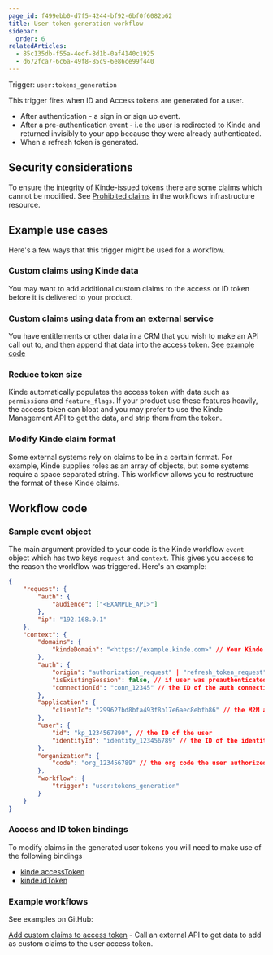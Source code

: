 ```yaml
---
page_id: f499ebb0-d7f5-4244-bf92-6bf0f6082b62
title: User token generation workflow
sidebar:
  order: 6
relatedArticles:
  - 85c135db-f55a-4edf-8d1b-0af4140c1925
  - d672fca7-6c6a-49f8-85c9-6e86ce99f440
---
```


Trigger: `user:tokens_generation`

This trigger fires when ID and Access tokens are generated for a user.

- After authentication - a sign in or sign up event.
- After a pre-authentication event - i.e the user is redirected to Kinde and returned invisibly to your app because they were already authenticated.
- When a refresh token is generated.

## Security considerations

To ensure the integrity of Kinde-issued tokens there are some claims which cannot be modified. See [Prohibited claims](https://github.com/kinde-oss/infrastructure/blob/main/lib/prohibitedClaims.ts) in the workflows infrastructure resource.

## Example use cases

Here's a few ways that this trigger might be used for a workflow.

### Custom claims using Kinde data

You may want to add additional custom claims to the access or ID token before it is delivered to your product.

### Custom claims using data from an external service

You have entitlements or other data in a CRM that you wish to make an API call out to, and then append that data into the access token. [See example code](https://github.com/kinde-starter-kits/workflow-examples/blob/main/userTokens/customClaimsAccessTokenWorkflow.ts)

### Reduce token size

Kinde automatically populates the access token with data such as `permissions` and `feature_flags`. If your product use these features heavily, the access token can bloat and you may prefer to use the Kinde Management API to get the data, and strip them from the token.

### Modify Kinde claim format

Some external systems rely on claims to be in a certain format. For example, Kinde supplies roles as an array of objects, but some systems require a space separated string. This workflow allows you to restructure the format of these Kinde claims.

## Workflow code

### Sample event object

The main argument provided to your code is the Kinde workflow `event` object which has two keys `request` and `context`. This gives you access to the reason the workflow was triggered. Here's an example:

```json
{
	"request": {
		"auth": {
			"audience": ["<EXAMPLE_API>"]
		},
		"ip": "192.168.0.1"
	},
	"context": {
		"domains": {
			"kindeDomain": "<https://example.kinde.com>" // Your Kinde domain
		},
		"auth": {
			"origin": "authorization_request" | "refresh_token_request",
			"isExistingSession": false, // if user was preauthenticated,
			"connectionId": "conn_12345" // the ID of the auth connection method used
		},
		"application": {
			"clientId": "299627bd8bfa493f8b17e6aec8ebfb86" // the M2M application ID
		},
		"user": {
			"id": "kp_1234567890", // the ID of the user
			"identityId": "identity_123456789" // the ID of the identity the user authenticated with
		},
		"organization": {
			"code": "org_123456789" // the org code the user authorized against
		},
		"workflow": {
			"trigger": "user:tokens_generation"
		}
	}
}
```

### Access and ID token bindings

To modify claims in the generated user tokens you will need to make use of the following bindings

- [kinde.accessToken](/workflows/bindings/access-token-binding/)
- [kinde.idToken](/workflows/bindings/id-token-binding/)

### Example workflows

See examples on GitHub:

[Add custom claims to access token](https://github.com/kinde-starter-kits/workflow-examples/blob/main/userTokens/customClaimsAccessTokenWorkflow.ts) - Call an external API to get data to add as custom claims to the user access token.
